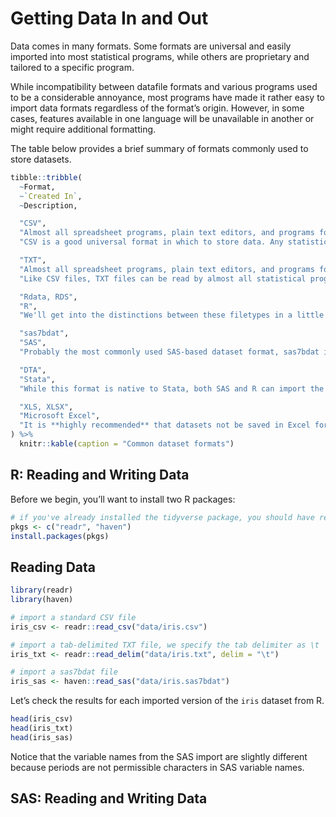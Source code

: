 # Getting Data In and Out

Data comes in many formats. Some formats are universal and easily imported into most statistical programs, while others are proprietary and tailored to a specific program.

While incompatibility between datafile formats and various programs used to be a considerable annoyance, most programs have made it rather easy to import data formats regardless of the format's origin. However, in some cases, features available in one language will be unavailable in another or might require additional formatting.

The table below provides a brief summary of formats commonly used to store datasets.

```r
tibble::tribble(
  ~Format,
  ~`Created In`,
  ~Description,

  "CSV",
  "Almost all spreadsheet programs, plain text editors, and programs for statistical analysis.",
  "CSV is a good universal format in which to store data. Any statistical program should have a built-in method by which to import CSV files. If you're used to using text formatting in Excel (e.g., bold, italics, multiple worksheets), note that CSV **does not** preserve these features. If you have multiple sheets in an Excel file, you should make sure to save each to a separate CSV file.",

  "TXT",
  "Almost all spreadsheet programs, plain text editors, and programs for statistical analysis.",
  "Like CSV files, TXT files can be read by almost all statistical programs across different operating systems. Note that TXT files can use a number of different types of delimiters (column separators), including commas, spaces, and tabs.",

  "Rdata, RDS",
  "R",
  "We'll get into the distinctions between these filetypes in a little bit. Both are specific to R, and if you want to transition smoothly between programs you plan to use for different tasks with the same dataset, it may be best to use CSV or TXT.",

  "sas7bdat",
  "SAS",
  "Probably the most commonly used SAS-based dataset format, sas7bdat is capable of storing datasets with native SAS labeling and other features. If you find yourself moving between R and SAS, R has a number of packages available capable of importing and writing to the sas7bdat format, though important SAS variable labels requires an additional step or two.",

  "DTA",
  "Stata",
  "While this format is native to Stata, both SAS and R can import the format easily.",

  "XLS, XLSX",
  "Microsoft Excel",
  "It is **highly recommended** that datasets not be saved in Excel format. Use a plain-text format like CSV or TXT or, alternatively, a statistical program's native export format whenever possible."
) %>%
  knitr::kable(caption = "Common dataset formats")
```

## R: Reading and Writing Data

Before we begin, you'll want to install two R packages:

```r
# if you've already installed the tidyverse package, you should have readr
pkgs <- c("readr", "haven")
install.packages(pkgs)
```

## Reading Data

```r
library(readr)
library(haven)

# import a standard CSV file
iris_csv <- readr::read_csv("data/iris.csv")

# import a tab-delimited TXT file, we specify the tab delimiter as \t
iris_txt <- readr::read_delim("data/iris.txt", delim = "\t")

# import a sas7bdat file
iris_sas <- haven::read_sas("data/iris.sas7bdat")
```

Let's check the results for each imported version of the `iris` dataset from R.

```r
head(iris_csv)
head(iris_txt)
head(iris_sas)
```

Notice that the variable names from the SAS import are slightly different because periods are not permissible characters in SAS variable names.

## SAS: Reading and Writing Data
